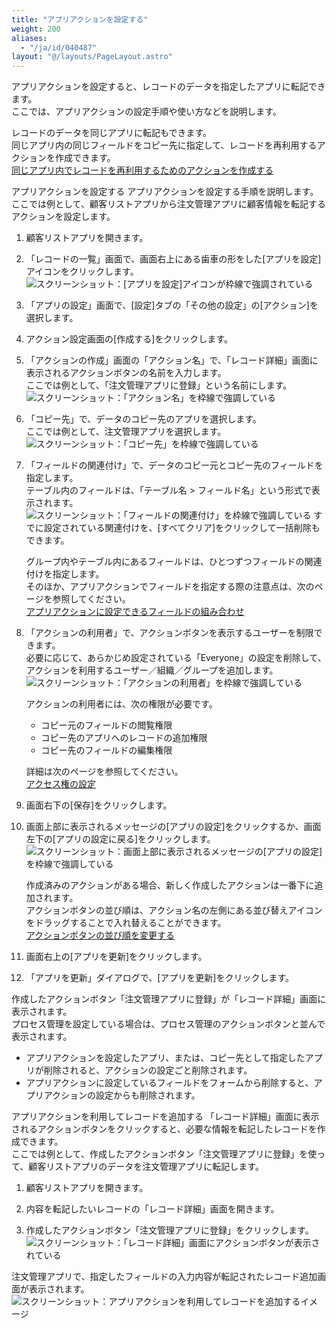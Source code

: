```yaml
---
title: "アプリアクションを設定する"
weight: 200
aliases:
  - "/ja/id/040487"
layout: "@/layouts/PageLayout.astro"
---
```




アプリアクションを設定すると、レコードのデータを指定したアプリに転記できます。   
ここでは、アプリアクションの設定手順や使い方などを説明します。

<Hint>

レコードのデータを同じアプリに転記もできます。  
同じアプリ内の同じフィールドをコピー先に指定して、レコードを再利用するアクションを作成できます。  
[同じアプリ内でレコードを再利用するためのアクションを作成する](/k/ja/id/040485.html)


</Hint>

<Heading id="appaction_set_appaction_10">アプリアクションを設定する</Heading>
アプリアクションを設定する手順を説明します。  
ここでは例として、顧客リストアプリから注文管理アプリに顧客情報を転記するアクションを設定します。

1. 顧客リストアプリを開きます。

1. 「レコードの一覧」画面で、画面右上にある歯車の形をした[アプリを設定]アイコンをクリックします。  
   <Img src="/k/kintone/img/settings_new_icon.png" alt="スクリーンショット：[アプリを設定]アイコンが枠線で強調されている" />

1. 「アプリの設定」画面で、[設定]タブの「その他の設定」の[アクション]を選択します。

1. アクション設定画面の[作成する]をクリックします。

1. 「アクションの作成」画面の「アクション名」で、「レコード詳細」画面に表示されるアクションボタンの名前を入力します。  
  ここでは例として、「注文管理アプリに登録」という名前にします。  
   <Img src="/k/kintone/img-ja/set_appaction_06.png" alt="スクリーンショット：「アクション名」を枠線で強調している" />

1. 「コピー先」で、データのコピー先のアプリを選択します。  
   ここでは例として、注文管理アプリを選択します。
    <Img src="/k/kintone/img-ja/set_appaction_07.png" alt="スクリーンショット：「コピー先」を枠線で強調している" />

1. 「フィールドの関連付け」で、データのコピー元とコピー先のフィールドを指定します。  
  テーブル内のフィールドは、「テーブル名 > フィールド名」という形式で表示されます。  
   <Img src="/k/kintone/img-ja/set_appaction_04.png" alt="スクリーンショット：「フィールドの関連付け」を枠線で強調している" />
  すでに設定されている関連付けを、[すべてクリア]をクリックして一括削除もできます。

   <Note>

   グループ内やテーブル内にあるフィールドは、ひとつずつフィールドの関連付けを指定します。  
   そのほか、アプリアクションでフィールドを指定する際の注意点は、次のページを参照してください。  
   [アプリアクションに設定できるフィールドの組み合わせ](/k/ja/id/040486.html)

   
   </Note>

1. 「アクションの利用者」で、アクションボタンを表示するユーザーを制限できます。  
  必要に応じて、あらかじめ設定されている「Everyone」の設定を削除して、アクションを利用するユーザー／組織／グループを追加します。
    <Img src="/k/kintone/img-ja/set_appaction_05.png" alt="スクリーンショット：「アクションの利用者」を枠線で強調している" />

   <Warning>

   アクションの利用者には、次の権限が必要です。

   * コピー元のフィールドの閲覧権限
   * コピー先のアプリへのレコードの追加権限
   * コピー先のフィールドの編集権限
    
   詳細は次のページを参照してください。  
   [アクセス権の設定](/k/ja/id/040588.html)

   
   </Warning>

1. 画面右下の[保存]をクリックします。

1. 画面上部に表示されるメッセージの[アプリの設定]をクリックするか、画面左下の[アプリの設定に戻る]をクリックします。
   <Img src="/k/kintone/img-ja/set_appaction_12.png" alt="スクリーンショット：画面上部に表示されるメッセージの[アプリの設定]を枠線で強調している" />

   <Note>

   作成済みのアクションがある場合、新しく作成したアクションは一番下に追加されます。  
   アクションボタンの並び順は、アクション名の左側にある並び替えアイコンをドラッグすることで入れ替えることができます。  
   [アクションボタンの並び順を変更する](/k/ja/id/040799.html)

   
   </Note>

1. 画面右上の[アプリを更新]をクリックします。

1. 「アプリを更新」ダイアログで、[アプリを更新]をクリックします。

作成したアクションボタン「注文管理アプリに登録」が「レコード詳細」画面に表示されます。  
プロセス管理を設定している場合は、プロセス管理のアクションボタンと並んで表示されます。

<Note>

* アプリアクションを設定したアプリ、または、コピー先として指定したアプリが削除されると、アクションの設定ごと削除されます。
* アプリアクションに設定しているフィールドをフォームから削除すると、アプリアクションの設定からも削除されます。


</Note>

<Heading id="appaction_set_appaction_20">アプリアクションを利用してレコードを追加する</Heading>
「レコード詳細」画面に表示されるアクションボタンをクリックすると、必要な情報を転記したレコードを作成できます。  
ここでは例として、作成したアクションボタン「注文管理アプリに登録」を使って、顧客リストアプリのデータを注文管理アプリに転記します。

1. 顧客リストアプリを開きます。

1. 内容を転記したいレコードの「レコード詳細」画面を開きます。

1. 作成したアクションボタン「注文管理アプリに登録」をクリックします。  
   <Img src="/k/kintone/img-ja/set_appaction_01.png" alt="スクリーンショット：「レコード詳細」画面にアクションボタンが表示されている" />

注文管理アプリで、指定したフィールドの入力内容が転記されたレコード追加画面が表示されます。
<Img src="/k/kintone/img-ja/set_appaction_09.png" alt="スクリーンショット：アプリアクションを利用してレコードを追加するイメージ" />
